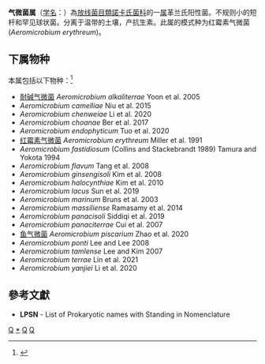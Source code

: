 {{Automatic taxobox
| taxon = Aeromicrobium
| authority = Miller, Woese and Brenner, 1978
| type species = 红霉素气微菌<br>''Aeromicrobium erythreum''
| type species authority = Miller et al. 1991
}}
'''气微菌属'''（[[学名|学名]]：{{lang|la|''Aeromicrobium''}}）為[[放线菌目|放线菌目]][[類諾卡氏菌科|類諾卡氏菌科]]的一[[属|属]]革兰氏阳性菌。不规则小的短杆和罕见球状菌。分离于温带的土壤，产抗生素。此属的模式种为红霉素气微菌(''Aeromicrobium erythreum'')。

==下属物种==
本属包括以下物种：<ref>{{cite web |title=Aeromicrobium Miller et al., 1991 |url=https://www.gbif.org/species/3224336 |website=GBIF}}</ref>
* [[耐碱气微菌|耐碱气微菌]] ''Aeromicrobium alkaliterrae'' Yoon et al. 2005
* ''Aeromicrobium camelliae'' Niu et al. 2015
* ''Aeromicrobium chenweiae'' Li et al. 2020
* ''Aeromicrobium choanae'' Ber et al. 2017
* ''Aeromicrobium endophyticum'' Tuo et al. 2020
* [[红霉素气微菌|红霉素气微菌]] ''Aeromicrobium erythreum'' Miller et al. 1991
* ''Aeromicrobium fastidiosum'' (Collins and Stackebrandt 1989) Tamura and Yokota 1994
* ''Aeromicrobium flavum'' Tang et al. 2008
* ''Aeromicrobium ginsengisoli'' Kim et al. 2008
* ''Aeromicrobium halocynthiae'' Kim et al. 2010
* ''Aeromicrobium lacus'' Sun et al. 2019
* ''Aeromicrobium marinum'' Bruns et al. 2003
* ''Aeromicrobium massiliense'' Ramasamy et al. 2014
* ''Aeromicrobium panacisoli'' Siddiqi et al. 2019
* ''Aeromicrobium panaciterrae'' Cui et al. 2007
* [[鱼气微菌|鱼气微菌]] ''Aeromicrobium piscarium'' Zhao et al. 2020
* ''Aeromicrobium ponti'' Lee and Lee 2008
* ''Aeromicrobium tamlense'' Lee and Kim 2007
* ''Aeromicrobium terrae'' Lin et al. 2021
* ''Aeromicrobium yanjiei'' Li et al. 2020

==參考文獻==
{{reflist}}
* '''LPSN''' - List of Prokaryotic names with Standing in Nomenclature

{{taxonbar}}

[[Category:_革兰氏阳性菌|Q]]
[[Category:_气微菌属|*]]
[[Category:_類諾卡氏菌科|Q]]
[[Category:_1978年描述的分类群|Q]]